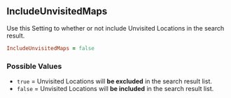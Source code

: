 ## IncludeUnvisitedMaps

Use this Setting to whether or not include Unvisited Locations in the search result.

```ruby 
IncludeUnvisitedMaps = false
```

### Possible Values

- `true` = Unvisited Locations will **<Gn>be excluded</Gn>** in the search result list.
- `false` = Unvisited Locations will **<Rd>be included</Rd>** in the search result list.